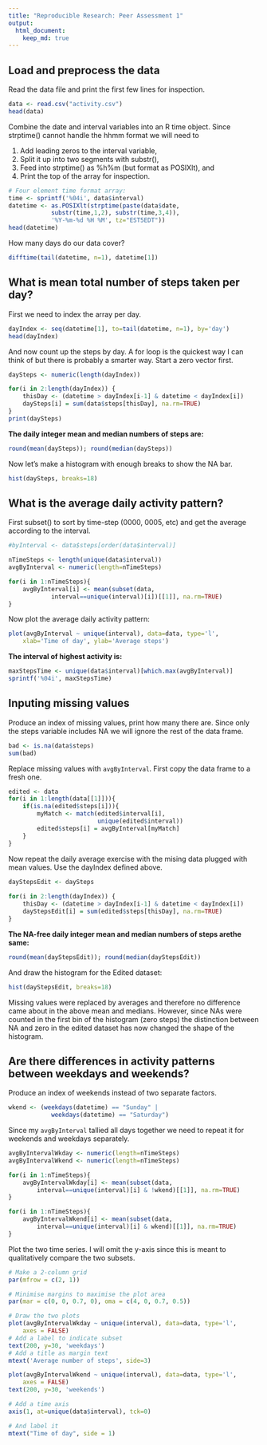 ```yaml
---
title: "Reproducible Research: Peer Assessment 1"
output: 
  html_document:
    keep_md: true
---
```


## Load and preprocess the data
Read the data file and print the first few lines for inspection. 
```r
data <- read.csv("activity.csv")
head(data)
```

Combine the date and interval variables into an R time object. Since strptime() cannot handle the hhmm format we will need to

1. Add leading zeros to the interval variable, 
1. Split it up into two segments with substr(), 
1. Feed into strptime() as %h%m (but format as POSIXlt), and 
1. Print the top of the array for inspection. 

```r
# Four element time format array: 
time <- sprintf('%04i', data$interval)
datetime <- as.POSIXlt(strptime(paste(data$date, 
            substr(time,1,2), substr(time,3,4)), 
            '%Y-%m-%d %H %M', tz="EST5EDT"))
head(datetime)
```

How many days do our data cover? 
```r
difftime(tail(datetime, n=1), datetime[1])
```

## What is mean total number of steps taken per day?

First we need to index the array per day. 

```r
dayIndex <- seq(datetime[1], to=tail(datetime, n=1), by='day')
head(dayIndex)
```

And now count up the steps by day. A for loop is the quickest way I can think of but there is probably a smarter way. Start a zero vector first. 

```r
daySteps <- numeric(length(dayIndex))

for(i in 2:length(dayIndex)) {
    thisDay <- (datetime > dayIndex[i-1] & datetime < dayIndex[i])
    daySteps[i] = sum(data$steps[thisDay], na.rm=TRUE)
}
print(daySteps)
```

**The daily integer mean and median numbers of steps are:**

```r
round(mean(daySteps)); round(median(daySteps))
```

Now let's make a histogram with enough breaks to show the NA bar. 

```r
hist(daySteps, breaks=18)
```

## What is the average daily activity pattern?

First subset() to sort by time-step (0000, 0005, etc) and get the average according to the interval. 

```r
#byInterval <- data$steps[order(data$interval)]

nTimeSteps <- length(unique(data$interval))
avgByInterval <- numeric(length=nTimeSteps)

for(i in 1:nTimeSteps){
    avgByInterval[i] <- mean(subset(data, 
            interval==unique(interval)[i])[[1]], na.rm=TRUE)
}

```

Now plot the average daily activity pattern: 

```r
plot(avgByInterval ~ unique(interval), data=data, type='l', 
    xlab='Time of day', ylab='Average steps')
```

**The interval of highest activity is:**
```r
maxStepsTime <- unique(data$interval)[which.max(avgByInterval)]
sprintf('%04i', maxStepsTime)
```

## Inputing missing values

Produce an index of missing values, print how many there are. Since only the steps variable includes NA we will ignore the rest of the data frame. 

```r
bad <- is.na(data$steps)
sum(bad)
```

Replace missing values with `avgByInterval`. First copy the data frame to a fresh one. 

```r
edited <- data
for(i in 1:length(data[[1]])){
    if(is.na(edited$steps[i])){
        myMatch <- match(edited$interval[i], 
                         unique(edited$interval))
        edited$steps[i] = avgByInterval[myMatch]
    }
}
```

Now repeat the daily average exercise with the mising data plugged with mean values. Use the dayIndex defined above. 

```r
dayStepsEdit <- daySteps
    
for(i in 2:length(dayIndex)) {
    thisDay <- (datetime > dayIndex[i-1] & datetime < dayIndex[i])
    dayStepsEdit[i] = sum(edited$steps[thisDay], na.rm=TRUE)
}
```

**The NA-free daily integer mean and median numbers of steps arethe same:**

```r
round(mean(dayStepsEdit)); round(median(dayStepsEdit))
```

And draw the histogram for the Edited dataset: 

```r
hist(dayStepsEdit, breaks=18)
```

Missing values were replaced by averages and therefore no difference came about in the above mean and medians. However, since NAs were counted in the first bin of the histogram (zero steps) the distinction between NA and zero in the edited dataset has now changed the shape of the histogram. 

## Are there differences in activity patterns between weekdays and weekends?

Produce an index of weekends instead of two separate factors. 
```r
wkend <- (weekdays(datetime) == "Sunday" | 
            weekdays(datetime) == "Saturday")
```

Since my `avgByInterval` tallied all days together we need to repeat it for weekends and weekdays separately. 

```r
avgByIntervalWkday <- numeric(length=nTimeSteps)
avgByIntervalWkend <- numeric(length=nTimeSteps)

for(i in 1:nTimeSteps){
    avgByIntervalWkday[i] <- mean(subset(data, 
        interval==unique(interval)[i] & !wkend)[[1]], na.rm=TRUE)
}

for(i in 1:nTimeSteps){
    avgByIntervalWkend[i] <- mean(subset(data, 
        interval==unique(interval)[i] & wkend)[[1]], na.rm=TRUE)
}
```

Plot the two time series. I will omit the y-axis since this is meant to qualitatively compare the two subsets. 

```r
# Make a 2-column grid
par(mfrow = c(2, 1))

# Minimise margins to maximise the plot area
par(mar = c(0, 0, 0.7, 0), oma = c(4, 0, 0.7, 0.5))

# Draw the two plots
plot(avgByIntervalWkday ~ unique(interval), data=data, type='l', 
    axes = FALSE)
# Add a label to indicate subset
text(200, y=30, 'weekdays')
# Add a title as margin text
mtext('Average number of steps', side=3)

plot(avgByIntervalWkend ~ unique(interval), data=data, type='l', 
    axes = FALSE)
text(200, y=30, 'weekends')

# Add a time axis
axis(1, at=unique(data$interval), tck=0)

# And label it
mtext("Time of day", side = 1)
```
